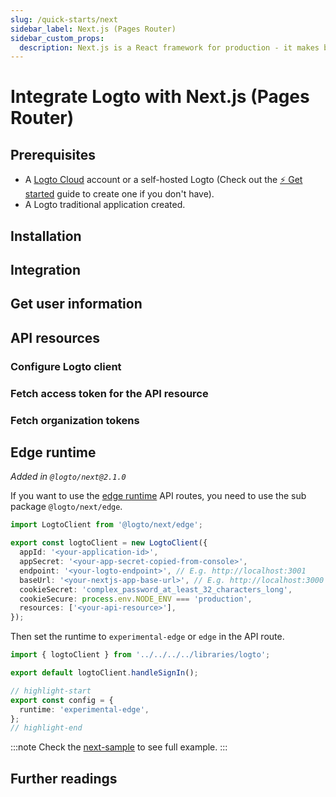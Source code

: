 ```yaml
---
slug: /quick-starts/next
sidebar_label: Next.js (Pages Router)
sidebar_custom_props:
  description: Next.js is a React framework for production - it makes building fullstack React apps a breeze and ships with built-in SSR.
---
```




# Integrate Logto with Next.js (Pages Router)

<GuideTip />

## Prerequisites

- A [Logto Cloud](https://cloud.logto.io) account or a self-hosted Logto (Check out the [⚡ Get started](../../../docs/get-started/) guide to create one if you don't have).
- A Logto traditional application created.

## Installation

<Installation />

## Integration

<Integration />

## Get user information

<GetUserInformation />

## API resources

<ApiResourcesDescription />

### Configure Logto client

<ConfigApiResources />

### Fetch access token for the API resource

<FetchAccessTokenForApiResources />

### Fetch organization tokens

<FetchOrganizationTokenForUser />

## Edge runtime

_Added in `@logto/next@2.1.0`_

If you want to use the [edge runtime](https://nextjs.org/docs/app/building-your-application/rendering/edge-and-nodejs-runtimes) API routes, you need to use the sub package `@logto/next/edge`.

```ts title="libraries/logto.ts"
import LogtoClient from '@logto/next/edge';

export const logtoClient = new LogtoClient({
  appId: '<your-application-id>',
  appSecret: '<your-app-secret-copied-from-console>',
  endpoint: '<your-logto-endpoint>', // E.g. http://localhost:3001
  baseUrl: '<your-nextjs-app-base-url>', // E.g. http://localhost:3000
  cookieSecret: 'complex_password_at_least_32_characters_long',
  cookieSecure: process.env.NODE_ENV === 'production',
  resources: ['<your-api-resource>'],
});
```

Then set the runtime to `experimental-edge` or `edge` in the API route.

```ts title="pages/api/logto/sign-in.ts"
import { logtoClient } from '../../../../libraries/logto';

export default logtoClient.handleSignIn();

// highlight-start
export const config = {
  runtime: 'experimental-edge',
};
// highlight-end
```

:::note
Check the [next-sample](https://github.com/logto-io/js/tree/master/packages/next-sample) to see full example.
:::

## Further readings

<FurtherReadings />
